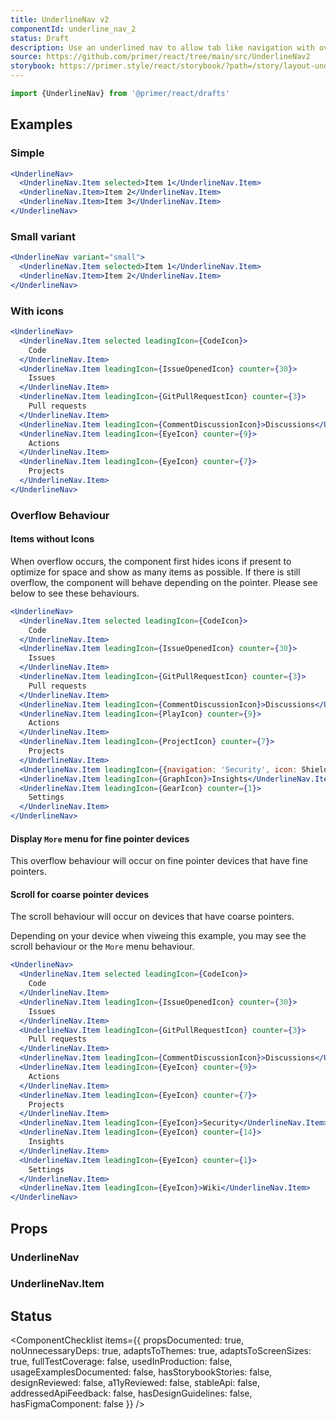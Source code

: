 ```yaml
---
title: UnderlineNav v2
componentId: underline_nav_2
status: Draft
description: Use an underlined nav to allow tab like navigation with overflow behaviour in your UI.
source: https://github.com/primer/react/tree/main/src/UnderlineNav2
storybook: https://primer.style/react/storybook/?path=/story/layout-underlinenav
---
```


```js
import {UnderlineNav} from '@primer/react/drafts'
```

## Examples

### Simple

```jsx live drafts
<UnderlineNav>
  <UnderlineNav.Item selected>Item 1</UnderlineNav.Item>
  <UnderlineNav.Item>Item 2</UnderlineNav.Item>
  <UnderlineNav.Item>Item 3</UnderlineNav.Item>
</UnderlineNav>
```

### Small variant

```jsx live drafts
<UnderlineNav variant="small">
  <UnderlineNav.Item selected>Item 1</UnderlineNav.Item>
  <UnderlineNav.Item>Item 2</UnderlineNav.Item>
</UnderlineNav>
```

### With icons

```jsx live drafts
<UnderlineNav>
  <UnderlineNav.Item selected leadingIcon={CodeIcon}>
    Code
  </UnderlineNav.Item>
  <UnderlineNav.Item leadingIcon={IssueOpenedIcon} counter={30}>
    Issues
  </UnderlineNav.Item>
  <UnderlineNav.Item leadingIcon={GitPullRequestIcon} counter={3}>
    Pull requests
  </UnderlineNav.Item>
  <UnderlineNav.Item leadingIcon={CommentDiscussionIcon}>Discussions</UnderlineNav.Item>
  <UnderlineNav.Item leadingIcon={EyeIcon} counter={9}>
    Actions
  </UnderlineNav.Item>
  <UnderlineNav.Item leadingIcon={EyeIcon} counter={7}>
    Projects
  </UnderlineNav.Item>
</UnderlineNav>
```

### Overflow Behaviour

#### Items without Icons

When overflow occurs, the component first hides icons if present to optimize for space and show as many items as possible.
If there is still overflow, the component will behave depending on the pointer. Please see below to see these behaviours.

```jsx live drafts
<UnderlineNav>
  <UnderlineNav.Item selected leadingIcon={CodeIcon}>
    Code
  </UnderlineNav.Item>
  <UnderlineNav.Item leadingIcon={IssueOpenedIcon} counter={30}>
    Issues
  </UnderlineNav.Item>
  <UnderlineNav.Item leadingIcon={GitPullRequestIcon} counter={3}>
    Pull requests
  </UnderlineNav.Item>
  <UnderlineNav.Item leadingIcon={CommentDiscussionIcon}>Discussions</UnderlineNav.Item>
  <UnderlineNav.Item leadingIcon={PlayIcon} counter={9}>
    Actions
  </UnderlineNav.Item>
  <UnderlineNav.Item leadingIcon={ProjectIcon} counter={7}>
    Projects
  </UnderlineNav.Item>
  <UnderlineNav.Item leadingIcon={{navigation: 'Security', icon: ShieldLockIcon}}>Security</UnderlineNav.Item>
  <UnderlineNav.Item leadingIcon={GraphIcon}>Insights</UnderlineNav.Item>
  <UnderlineNav.Item leadingIcon={GearIcon} counter={1}>
    Settings
  </UnderlineNav.Item>
</UnderlineNav>
```

#### Display `More` menu for fine pointer devices

This overflow behaviour will occur on fine pointer devices that have fine pointers.

#### Scroll for coarse pointer devices

The scroll behaviour will occur on devices that have coarse pointers.

Depending on your device when viweing this example, you may see the scroll behaviour or the `More` menu behaviour.

```jsx live drafts
<UnderlineNav>
  <UnderlineNav.Item selected leadingIcon={CodeIcon}>
    Code
  </UnderlineNav.Item>
  <UnderlineNav.Item leadingIcon={IssueOpenedIcon} counter={30}>
    Issues
  </UnderlineNav.Item>
  <UnderlineNav.Item leadingIcon={GitPullRequestIcon} counter={3}>
    Pull requests
  </UnderlineNav.Item>
  <UnderlineNav.Item leadingIcon={CommentDiscussionIcon}>Discussions</UnderlineNav.Item>
  <UnderlineNav.Item leadingIcon={EyeIcon} counter={9}>
    Actions
  </UnderlineNav.Item>
  <UnderlineNav.Item leadingIcon={EyeIcon} counter={7}>
    Projects
  </UnderlineNav.Item>
  <UnderlineNav.Item leadingIcon={EyeIcon}>Security</UnderlineNav.Item>
  <UnderlineNav.Item leadingIcon={EyeIcon} counter={14}>
    Insights
  </UnderlineNav.Item>
  <UnderlineNav.Item leadingIcon={EyeIcon} counter={1}>
    Settings
  </UnderlineNav.Item>
  <UnderlineNav.Item leadingIcon={EyeIcon}>Wiki</UnderlineNav.Item>
</UnderlineNav>
```

## Props

### UnderlineNav

<PropsTable>
  <PropsTableRow name="aria-label" type="string" />
  <PropsTableRow name="aria-labelledby" type="string" />
  <PropsTableRow name="aria-describedby" type="string" />
  <PropsTableRow name="align" type="right | left" defaultValue="left" description="The alignment of the nav links" />
  <PropsTableRow
    name="variant"
    type="default | small"
    defaultValue="default"
    description="The alignment of the nav links"
  />
  <PropsTableRow
    name="afterSelect"
    type="(event) => void"
    description="The handler that gets called when a nav link child is selected"
  />
  <PropsTableSxRow />
</PropsTable>

### UnderlineNav.Item

<PropsTable>
  <PropsTableRow name="leadingIcon" type="Component" description="The leading icon comes before item label" />
  <PropsTableRow name="selected" type="boolean" description="Whether the link is selected" />
  <PropsTableRow
    name="onSelect"
    type="(event) => void"
    description="The handler that gets called when a nav link is selected"
  />
  <PropsTableRow
    name="as"
    type="string | Component"
    defaultValue="a"
    description="What kind of component needs to be rendered"
  />
  <PropsTableSxRow />
</PropsTable>

## Status

<ComponentChecklist
  items={{
    propsDocumented: true,
    noUnnecessaryDeps: true,
    adaptsToThemes: true,
    adaptsToScreenSizes: true,
    fullTestCoverage: false,
    usedInProduction: false,
    usageExamplesDocumented: false,
    hasStorybookStories: false,
    designReviewed: false,
    a11yReviewed: false,
    stableApi: false,
    addressedApiFeedback: false,
    hasDesignGuidelines: false,
    hasFigmaComponent: false
  }}
/>
